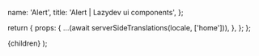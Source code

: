 


  name: 'Alert',
  title: 'Alert | Lazydev ui components',
};

  return {
    props: {
      ...(await serverSideTranslations(locale, ['home'])),
    },
  };
};

<PrevAndNext
  leftPath="/docs/components/pagination"
  rightPath="/docs/components/sidebar"
/>

<Test />

  <NestedLayout name={meta.name} title={meta.title}>
    {children}
  </NestedLayout>
);
